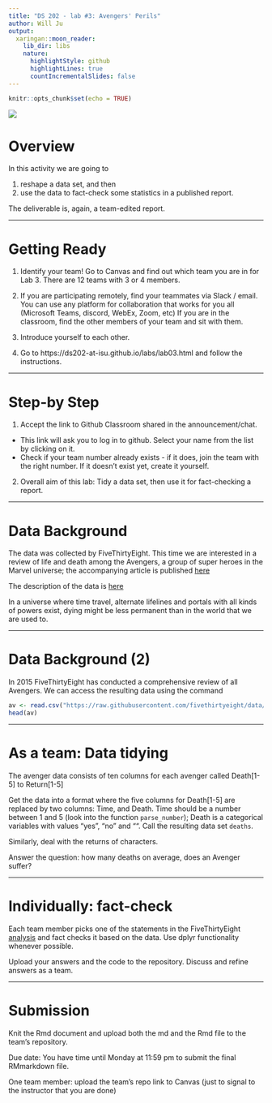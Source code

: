 ```yaml
---
title: "DS 202 - lab #3: Avengers' Perils"
author: Will Ju
output:
  xaringan::moon_reader:
    lib_dir: libs
    nature:
      highlightStyle: github
      highlightLines: true
      countIncrementalSlides: false
---
```


```r
knitr::opts_chunk$set(echo = TRUE)
```

![](https://upload.wikimedia.org/wikipedia/en/2/2b/Avengers_%28Marvel_Comics%29_vol_3_num_38.jpg)

# Overview

In this activity we are going to

1. reshape a data set, and then
2. use the data to fact-check some statistics in a published report. 

The deliverable is, again, a team-edited report.



---

# Getting Ready

1. Identify your team! Go to Canvas and find out which team you are in for Lab 3. There are 12 teams with 3 or 4 members.

2. If you are participating remotely, find your teammates via Slack / email. You can use any platform for collaboration that works for you all (Microsoft Teams, discord, WebEx, Zoom, etc)
If you are in the classroom, find the other members of your team and sit with them.

3. Introduce yourself to each other. 

4. Go to https://ds202-at-isu.github.io/labs/lab03.html and follow the instructions.

---

# Step-by Step

1. Accept the link to Github Classroom shared in the announcement/chat. 
  
  - This link will ask you to log in to github. Select your name from the list by clicking on it.  
<!-- https://classroom.github.com/a/pfl2YPZY-->
  - Check if your team number already exists - if it does, join the team with the right number. If it doesn't exist yet, create it yourself.

2. Overall aim of this lab: Tidy a data set, then use it for fact-checking a report.



---

# Data Background

The data was  collected by FiveThirtyEight. This time we are interested in a review of life and death among the Avengers, a group of super heroes in the Marvel universe; the accompanying article is published [here](https://fivethirtyeight.com/features/avengers-death-comics-age-of-ultron/)

The description of the data is [here](https://github.com/fivethirtyeight/data/tree/master/avengers)

In a universe where time travel, alternate lifelines and portals with all kinds of powers exist, dying might be less permanent than in the world that we are used to. 

---

# Data Background (2)

In 2015 FiveThirtyEight has conducted a comprehensive review of all Avengers. We can access the resulting data using the command

```r
av <- read.csv("https://raw.githubusercontent.com/fivethirtyeight/data/master/avengers/avengers.csv", stringsAsFactors = FALSE)
head(av)
```

---

# As a team: Data tidying

The avenger data consists of ten columns for each avenger called Death[1-5] to Return[1-5]

Get the data into a format where the five columns for Death[1-5] are replaced by two columns: Time, and Death. Time should be a number between 1 and 5 (look into the function `parse_number`); Death is a categorical variables with values "yes", "no" and "". Call the resulting data set `deaths`. 

Similarly, deal with the returns of characters.

Answer the question: how many deaths on average, does an Avenger suffer?

---

# Individually: fact-check

Each team member picks one of the statements in the FiveThirtyEight [analysis](https://fivethirtyeight.com/features/avengers-death-comics-age-of-ultron/) and fact checks it based on the data. Use dplyr functionality whenever possible.

Upload your answers and the code to the repository. Discuss and refine answers as a team.

---

# Submission

Knit the Rmd document and upload both the md and the Rmd file to the team's repository.



Due date: You have time until Monday at 11:59 pm to submit the final RMmarkdown file.

One team member: upload the team's repo link to Canvas (just to signal to the instructor that you are done)
